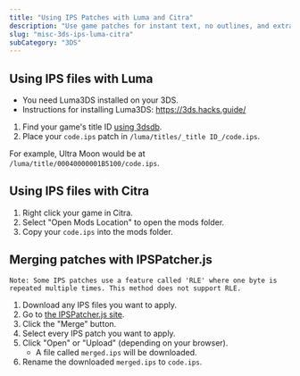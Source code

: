 ```yaml
---
title: "Using IPS Patches with Luma and Citra"
description: "Use game patches for instant text, no outlines, and extra fun"
slug: "misc-3ds-ips-luma-citra"
subCategory: "3DS"
---
```


## Using IPS files with Luma

- You need Luma3DS installed on your 3DS.
- Instructions for installing Luma3DS: https://3ds.hacks.guide/

1. Find your game's title ID [using 3dsdb](http://www.3dsdb.com/).
2. Place your `code.ips` patch in `/luma/titles/_title ID_/code.ips`.

For example, Ultra Moon would be at `/luma/title/00040000001B5100/code.ips`.

## Using IPS files with Citra

1. Right click your game in Citra.
2. Select "Open Mods Location" to open the mods folder.
3. Copy your `code.ips` into the mods folder.

## Merging patches with IPSPatcher.js

```
Note: Some IPS patches use a feature called 'RLE' where one byte is repeated multiple times. This method does not support RLE.
```

1. Download any IPS files you want to apply.
2. Go to [the IPSPatcher.js site](https://zaksabeast.github.io/ipspatcher.js/build/).
3. Click the "Merge" button.
4. Select every IPS patch you want to apply.
5. Click "Open" or "Upload" (depending on your browser).
   - A file called `merged.ips` will be downloaded.
6. Rename the downloaded `merged.ips` to `code.ips`.
